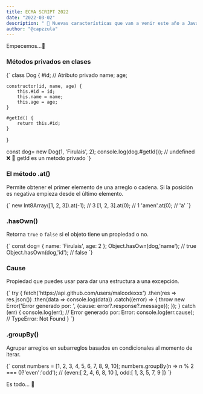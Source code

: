 ```yaml
---
title: ECMA SCRIPT 2022
date: "2022-03-02"
description: " 🍪 Nuevas características que van a venir este año a JavaScript"
author: "@capzzula"
---
```


Empecemos…🤞


### Métodos privados en clases
<SyntaxHighlighter language="javascript">
{`
class Dog {
    #id; // Atributo privado
    name;
    age;

    constructor(id, name, age) {
        this.#id = id;
        this.name = name;
        this.age = age;
    }

    #getId() {
        return this.#id;
    }
}

const dog= new Dog(1, 'Firulais', 2);
console.log(dog.#getId()); // undefined ❌ 🤔 getId es un metodo privado
`}
</SyntaxHighlighter>

### El método .at()

Permite obtener el primer elemento de una arreglo o cadena. Si la posición es negativa empieza desde el último elemento.

<SyntaxHighlighter language="javascript">
{`
new Int8Array([1, 2, 3]).at(-1); // 3
[1, 2, 3].at(0); // 1
'amen'.at(0); // 'a'
`}
</SyntaxHighlighter>

### .hasOwn() 

Retorna `true` o `false` si el objeto tiene un propiedad o no.

<SyntaxHighlighter language="javascript">
{`
const dog= {
    name: 'Firulais',
    age: 2
};
Object.hasOwn(dog,'name'); // true
Object.hasOwn(dog,'id'); // false
`}
</SyntaxHighlighter>

### Cause

Propiedad que puedes usar para dar una estructura a una excepción.

<SyntaxHighlighter language="javascript">
{`
try {
    fetch('https://api.github.com/users/malcodexxx')
    .then(res => res.json())
    .then(data => console.log(data))
    .catch((error) => {
        throw new Error('Error generado por: ', {cause: error?.response?.message});
        });
} catch (err) {
    console.log(err); // Error generado por: Error:  
    console.log(err.cause); // TypeError: Not Found
}
`}
</SyntaxHighlighter>


### .groupBy()

Agrupar arreglos en subarreglos basados en condicionales al momento de iterar.

<SyntaxHighlighter language="javascript">
{`
const numbers = [1, 2, 3, 4, 5, 6, 7, 8, 9, 10];
numbers.groupBy(n => n % 2 === 0?'even':'odd'); // {even:[ 2, 4, 6, 8, 10 ], odd:[ 1, 3, 5, 7, 9 ]} 
`}
</SyntaxHighlighter>


Es todo... 🥱
